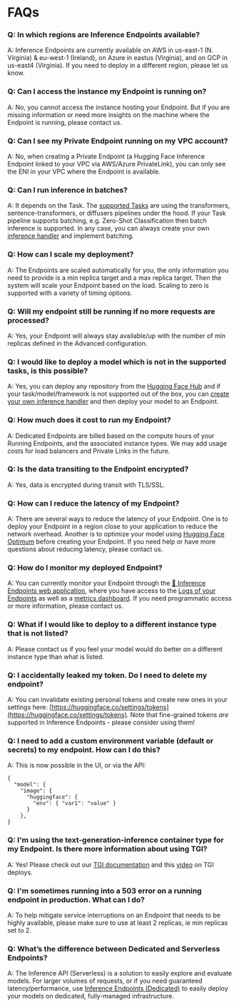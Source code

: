 

# FAQs 



### Q: In which regions are Inference Endpoints available?

A: Inference Endpoints are currently available on AWS in us-east-1 (N. Virginia) & eu-west-1 (Ireland), on Azure in eastus (Virginia), and on GCP in us-east4 (Virginia). If you need to deploy in a different region, please let us know.




### Q: Can I access the instance my Endpoint is running on?

A: No, you cannot access the instance hosting your Endpoint. But if you are missing information or need more insights on the machine where the Endpoint is running, please contact us. 



### Q: Can I see my Private Endpoint running on my VPC account?

A: No, when creating a Private Endpoint (a Hugging Face Inference Endpoint linked to your VPC via AWS/Azure PrivateLink), you can only see the ENI in your VPC where the Endpoint is available. 



### Q: Can I run inference in batches?

A: It depends on the Task. The [supported Tasks](/docs/inference-endpoints/supported_tasks) are using the transformers, sentence-transformers, or diffusers pipelines under the hood. If your Task pipeline supports batching, e.g. Zero-Shot Classification then batch inference is supported. In any case, you can always create your own [inference handler](/docs/inference-endpoints/guides/custom_handler) and implement batching. 



### Q: How can I scale my deployment?

A: The Endpoints are scaled automatically for you, the only information you need to provide is a min replica target and a max replica target. Then the system will scale your Endpoint based on the load. Scaling to zero is supported with a variety of timing options.  



### Q: Will my endpoint still be running if no more requests are processed?

A: Yes, your Endpoint will always stay available/up with the number of min replicas defined in the Advanced configuration. 



### Q: I would like to deploy a model which is not in the supported tasks, is this possible?

A:  Yes, you can deploy any repository from the [Hugging Face Hub](https://huggingface.co/models) and if your task/model/framework is not supported out of the box, you can [create your own inference handler](/docs/inference-endpoints/guides/custom_handler) and then deploy your model to an Endpoint.



### Q: How much does it cost to run my Endpoint?

A: Dedicated Endpoints are billed based on the compute hours of your Running Endpoints, and the associated instance types. We may add usage costs for load balancers and Private Links in the future. 



### Q: Is the data transiting to the Endpoint encrypted?

A: Yes, data is encrypted during transit with TLS/SSL.



### Q: How can I reduce the latency of my Endpoint?

A: There are several ways to reduce the latency of your Endpoint. One is to deploy your Endpoint in a region close to your application to reduce the network overhead. Another is to optimize your model using [Hugging Face Optimum](https://huggingface.co/docs/optimum/index) before creating your Endpoint. If you need help or have more questions about reducing latency, please contact us.



### Q: How do I monitor my deployed Endpoint?

A: You can currently monitor your Endpoint through the [🤗 Inference Endpoints web application](https://ui.endpoints.huggingface.co/endpoints), where you have access to the [Logs of your Endpoints](/docs/inference-endpoints/guides/logs) as well as a [metrics dashboard](/docs/inference-endpoints/guides/metrics). If you need programmatic access or more information, please contact us.



### Q: What if I would like to deploy to a different instance type that is not listed?

A: Please contact us if you feel your model would do better on a different instance type than what is listed.



### Q: I accidentally leaked my token. Do I need to delete my endpoint?

A: You can invalidate existing personal tokens and create new ones in your settings here: [https://huggingface.co/settings/tokens](https://huggingface.co/settings/tokens). Note that fine-grained tokens *are* supported in Inference Endpoints - please consider using them!


### Q: I need to add a custom environment variable (default or secrets) to my endpoint. How can I do this?

A: This is now possible in the UI, or via the API: 

```
{
  "model": {
    "image": {
      "huggingface": {
        "env": { "var1": "value" }
      }
    },
}
```

### Q: I'm using the text-generation-inference container type for my Endpoint. Is there more information about using TGI? 

A: Yes! Please check out our [TGI documentation](https://huggingface.co/docs/text-generation-inference/index) and this [video](https://www.youtube.com/watch?v=jlMAX2Oaht0) on TGI deploys.

### Q: I'm sometimes running into a 503 error on a running endpoint in production. What can I do? 

A: To help mitigate service interruptions on an Endpoint that needs to be highly available, please make sure to use at least 2 replicas, ie min replicas set to 2.

### Q: What’s the difference between Dedicated and Serverless Endpoints? 

A: The Inference API (Serverless) is a solution to easily explore and evaluate models. For larger volumes of requests, or if you need guaranteed latency/performance, use [Inference Endpoints (Dedicated)](https://ui.endpoints.huggingface.co/new) to easily deploy your models on dedicated, fully-managed infrastructure.

